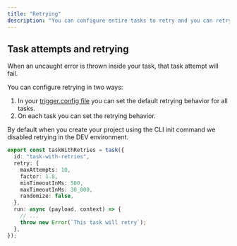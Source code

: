 ```yaml
---
title: "Retrying"
description: "You can configure entire tasks to retry and you can retry smaller parts of a task."
---
```


## Task attempts and retrying

When an uncaught error is thrown inside your task, that task attempt will fail.

You can configure retrying in two ways:

1. In your [trigger.config file](/v3/reference-trigger-config) you can set the default retrying behavior for all tasks.
2. On each task you can set the retrying behavior.

<Note>
  By default when you create your project using the CLI init command we disabled retrying in the DEV
  environment.
</Note>

```ts
export const taskWithRetries = task({
  id: "task-with-retries",
  retry: {
    maxAttempts: 10,
    factor: 1.8,
    minTimeoutInMs: 500,
    maxTimeoutInMs: 30_000,
    randomize: false,
  },
  run: async (payload, context) => {
    // ...
    throw new Error(`This task will retry`);
  },
});
```
